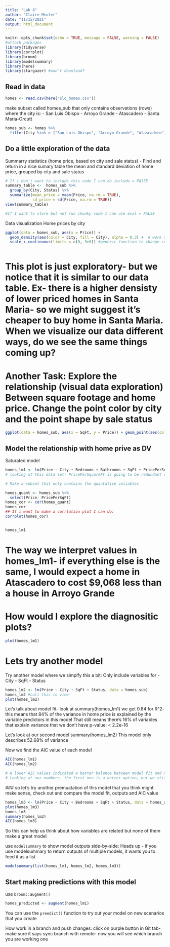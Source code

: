 ```yaml
---
title: "Lab 8"
author: "Claire Meuter"
date: "11/15/2021"
output: html_document
---
```


```r
knitr::opts_chunk$set(echo = TRUE, message = FALSE, warning = FALSE)
#attach packages 
library(tidyverse)
library(corrplot)
library(broom)
library(modelsummary)
library(here)
library(stargazer) #won't download?
```
## Read in data 
```r
homes <- read.csv(here("slo_homes.csv"))

```

make subset called homes_sub that only contains observations (rows) where the city is: 
- San Luis Obispo
- Arroyo Grande
- Atascadero
- Santa Maria-Orcutt


```r
homes_sub <- homes %>%
  filter(City %in% c ("San Luis Obispo", "Arroyo Grande", "Atascadero", "Santa Maria-Orcutt"))
```


## Do a little exploration of the data 


Summarry statistics (home price, based on city and sale status)
- Find and return in a nice sumary table the mean and standard deviation of home price, grouped by city and sale status

```r
# If i don't want to include this code I can do include = FAlSE 
summary_table <-  homes_sub %>%
  group_by(City, Status) %>%
  summarize(mean_price = mean(Price, na.rm = TRUE), 
            sd_price = sd(Price, na.rm = TRUE))
view(summary_table)

#If I want to store but not run chunky code I can use eval = FALSE
```

Data visualization 
Home prices by city
```r
ggplot(data = homes_sub, aes(x = Price)) +
  geom_density(aes(color = City, fill = City), alpha = 0.3) +  # work within aes is when it refers to an aesthic, if it's referring to a constant, ilke the alpha, it would go outside aes. Alpha refers to transparency of fill 
  scale_x_continuous(limits = c(0, 3e6)) #generic function to change conditions about x-axis IF it's continous 



```
# This plot is just exploratory- but we notice that it is similar to our data table. Ex- there is a higher densisty of lower priced homes in Santa Maria- so we might suggest it's cheaper to buy home in Santa Maria. When we visualize our data different ways, do we see the same things coming up?

# Another Task: Explore the relationship (visual data exploration) Between square footage and home price. Change the point color by city and the point shape by sale status

```r
ggplot(data = homes_sub, aes(x = SqFt, y = Price)) + geom_point(aes(color = City, shape = Status)) + geom_smooth(method = lm)
```

## Model the relationship with home prive as DV

Saturated model 
```r
homes_lm1 <- lm(Price ~ City + Bedrooms + Bathrooms + SqFt + PricePerSqFt + Status, data = homes_sub)
# looking at this data set- PricePerSquareFt is going to be redundant of price and SqFt. Other examples might be if there's going to be an obvious correlation between bathrooms and bedrooms

# Make a subset that only contains the quantative valiables 

homes_quant <- homes_sub %>%
  select(Price: PricePerSqFt)
homes_cor <- cor(homes_quant)
homes_cor
## If i want to make a corrlation plot I can do:
corrplot(homes_cor)


homes_lm1
```

# The way we interpret values in homes_lm1- if everything else is the same, I would expect a home in Atascadero to cost $9,068 less than a house in Arroyo Grande 
# How would I explore the diagnositic plots? 
```r
plot(homes_lm1)
```

# Lets try another model 

Try another model where we simplfy this a bit: 
Only include variables for 
- City
- SqFt
- Status 
```r
homes_lm2 <- lm(Price ~ City + SqFt + Status, data = homes_sub)
homes_lm2 #call this to view 
plot(homes_lm2)
```
Let's talk about model fit- look at summary(homes_lm1)
we get 0.84 for R^2- this means that 84% of the variance in home price is explained by the variable predictors in this model 
That still means there's 16% of variables that explain variance that we don't have 
p-value: < 2.2e-16 

Let's look at our second model summary(homes_lm2)
This model only describes 52.68% of variance 
 
 Now we find the AIC value of each model 
```r
AIC(homes_lm1)
AIC(homes_lm2)

# A lower AIC values indicated a better balance between model fit and model complexity 
# Looking at our numbers- the first one is a better option, but we still have some read flags about using this one. So maybe we need to find an intermediate model that includes some different variables 
```
 
 ### so let's try another premuatation of this model that you think might make sense, check out and compare the model fit, outputs and AIC value 
```r
homes_lm3 <- lm(Price ~ City + Bedrooms + SqFt + Status, data = homes_sub)
plot(homes_lm3)
homes_lm3
summary(homes_lm3)
AIC(homes_lm3)
```
So this can help us think about how variables are related but none of them make a great model 

use `modelsummary` to show model outputs side-by-side: 
Heads up - if you use modelsummary to return outputs of multiple models, it wants you to feed it as a list 
```r
modelsummary(list(homes_lm1, homes_lm2, homes_lm3))
```
## Start making predictions with this model 

use `broom::augment()`

```r
homes_predicted <- augment(homes_lm1)
```
 
You can use the `preedict()` function to try out your model on new scenarios that you create 


How work in a branch and push changes: 
click on purple button in Git tab- make sure it says sync branch with remote- now you will see which branch you are working one 




